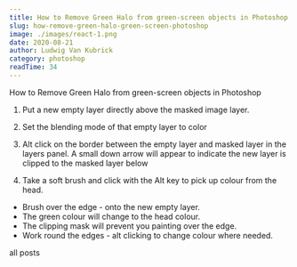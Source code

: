 ```yaml
---
title: How to Remove Green Halo from green-screen objects in Photoshop
slug: how-remove-green-halo-green-screen-photoshop
image: ./images/react-1.png
date: 2020-08-21
author: Ludwig Van Kubrick
category: photoshop
readTime: 34
---
```



How to Remove Green Halo from green-screen objects in Photoshop

1. Put a new empty layer directly above the masked image layer.

2. Set the blending mode of that empty layer to color

3. Alt click on the border between the empty layer and masked layer in the layers panel. A small down arrow will appear to indicate the new layer is clipped to the masked layer below

4. Take a soft brush and click with the Alt key to pick up colour from the head. 
  - Brush over the edge - onto the new empty layer. 
  - The green colour will change to the head colour. 
  - The clipping mask will prevent you painting over the edge. 
  - Work round the edges - alt clicking to change colour where needed.

<!-- ```jsx

const Counter = () => {
  const [count, setCount] = React.useState(0)
  return (
    <section className="counter">
      <h4>show some love to MDX</h4>
      <h4>likes {count}</h4>
      <button className="btn btn-danger" onClick={() => setCount(count + 1)}>
        i like mdx
      </button>
    </section>
  )
}
``` -->

<Link to="/posts" className="btn center-btn">
  all posts
</Link>
